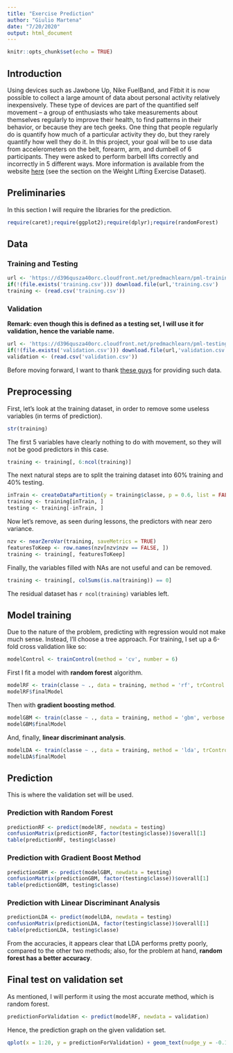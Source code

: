 ```yaml
---
title: "Exercise Prediction"
author: "Giulio Martena"
date: "7/20/2020"
output: html_document
---
```


```r
knitr::opts_chunk$set(echo = TRUE)
```

## Introduction

Using devices such as Jawbone Up, Nike FuelBand, and Fitbit it is now possible to collect a large amount of data about personal activity relatively inexpensively. These type of devices are part of the quantified self movement – a group of enthusiasts who take measurements about themselves regularly to improve their health, to find patterns in their behavior, or because they are tech geeks. One thing that people regularly do is quantify how much of a particular activity they do, but they rarely quantify how well they do it. In this project, your goal will be to use data from accelerometers on the belt, forearm, arm, and dumbell of 6 participants. They were asked to perform barbell lifts correctly and incorrectly in 5 different ways. More information is available from the website [here](http://web.archive.org/web/20161224072740/http:/groupware.les.inf.puc-rio.br/har) (see the section on the Weight Lifting Exercise Dataset).

## Preliminaries

In this section I will require the libraries for the prediction.

```r
require(caret);require(ggplot2);require(dplyr);require(randomForest)
```

## Data

### Training and Testing

```r
url <- 'https://d396qusza40orc.cloudfront.net/predmachlearn/pml-training.csv'
if(!(file.exists('training.csv'))) download.file(url,'training.csv')
training <- (read.csv('training.csv'))
```

### Validation

**Remark: even though this is defined as a testing set, I will use it for validation, hence the variable name.**

```r
url <- 'https://d396qusza40orc.cloudfront.net/predmachlearn/pml-testing.csv'
if(!(file.exists('validation.csv'))) download.file(url,'validation.csv')
validation <- (read.csv('validation.csv'))
```

Before moving forward, I want to thank [these guys](http://web.archive.org/web/20161224072740/http:/groupware.les.inf.puc-rio.br/har) for providing such data.

## Preprocessing

First, let's look at the training dataset, in order to remove some useless variables (in terms of prediction).
```r
str(training)
```

The first 5 variables have clearly nothing to do with movement, so they will not be good predictors in this case.

```r
training <- training[, 6:ncol(training)]
```

The next natural steps are to split the training dataset into 60% training and 40% testing.

```r
inTrain <- createDataPartition(y = training$classe, p = 0.6, list = FALSE)
training <- training[inTrain, ]
testing <- training[-inTrain, ]
```

Now let's remove, as seen during lessons, the predictors with near zero variance.

```r
nzv <- nearZeroVar(training, saveMetrics = TRUE)
featuresToKeep <- row.names(nzv[nzv$nzv == FALSE, ])
training <- training[, featuresToKeep]
```

Finally, the variables filled with NAs are not useful and can be removed.

```r
training <- training[, colSums(is.na(training)) == 0]
```

The residual dataset has `r ncol(training)` variables left.

## Model training

Due to the nature of the problem, predicting with regression would not make much sense. Instead, I'll choose a tree approach.   For training, I set up a 6-fold cross validation like so:

```r
modelControl <- trainControl(method = 'cv', number = 6)
```

First I fit a model with **random forest** algorithm.

```r
modelRF <- train(classe ~ ., data = training, method = 'rf', trControl = modelControl)
modelRF$finalModel
```

Then with **gradient boosting method**.

```r
modelGBM <- train(classe ~ ., data = training, method = 'gbm', verbose = FALSE, trControl = modelControl)
modelGBM$finalModel
```

And, finally, **linear discriminant analysis**.

```r
modelLDA <- train(classe ~ ., data = training, method = 'lda', trControl = modelControl)
modelLDA$finalModel
```

## Prediction

This is where the validation set will be used.

### Prediction with Random Forest

```r
predictionRF <- predict(modelRF, newdata = testing)
confusionMatrix(predictionRF, factor(testing$classe))$overall[1]
table(predictionRF, testing$classe)
```

### Prediction with Gradient Boost Method

```r
predictionGBM <- predict(modelGBM, newdata = testing)
confusionMatrix(predictionGBM, factor(testing$classe))$overall[1]
table(predictionGBM, testing$classe)
```

### Prediction with Linear Discriminant Analysis

```r
predictionLDA <- predict(modelLDA, newdata = testing)
confusionMatrix(predictionLDA, factor(testing$classe))$overall[1]
table(predictionLDA, testing$classe)
```

From the accuracies, it appears clear that LDA performs pretty poorly, compared to the other two methods; also, for the problem at hand, **random forest has a better accuracy**.

## Final test on validation set

As mentioned, I will perform it using the most accurate method, which is random forest.

```r
predictionForValidation <- predict(modelRF, newdata = validation)
```

Hence, the prediction graph on the given validation set.

```r
qplot(x = 1:20, y = predictionForValidation) + geom_text(nudge_y = -0.1, aes(label = 1:20)) + xlab('Question number') + ylab('Class predicted')
```